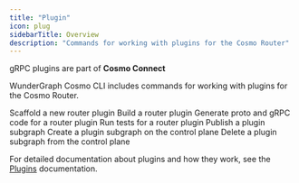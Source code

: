 ```yaml
---
title: "Plugin"
icon: plug
sidebarTitle: Overview
description: "Commands for working with plugins for the Cosmo Router"
---
```

<Tip> gRPC plugins are part of **Cosmo Connect** </Tip>

WunderGraph Cosmo CLI includes commands for working with plugins for the Cosmo Router.

<CardGroup>
  <Card title="Init" href="/cli/router/plugin/init" icon="file-circle-plus">
    Scaffold a new router plugin
  </Card>
  <Card title="Build" href="/cli/router/plugin/build" icon="hammer">
    Build a router plugin
  </Card>
  <Card title="Generate" href="/cli/router/plugin/generate" icon="code">
    Generate proto and gRPC code for a router plugin
  </Card>
  <Card title="Test" href="/cli/router/plugin/test" icon="vial">
    Run tests for a router plugin
  </Card>
  <Card title="Publish" href="/cli/router/plugin/publish" icon="upload">
    Publish a plugin subgraph
  </Card>
  <Card title="Create" href="/cli/router/plugin/create" icon="plus">
    Create a plugin subgraph on the control plane
  </Card>
  <Card title="Delete" href="/cli/router/plugin/delete" icon="trash">
    Delete a plugin subgraph from the control plane
  </Card>
</CardGroup>

For detailed documentation about plugins and how they work, see the [Plugins](/router/gRPC/plugins) documentation. 